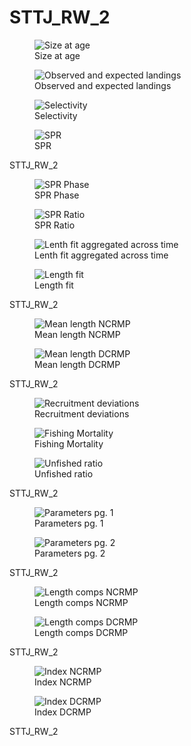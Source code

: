 # STTJ_RW_2 {.unnumbered}

::: {#STTJ_RW_2-fig-group1 layout-ncol="2"}
![Size at age](/Scenarios/STTJ_RW_2/plots/bio1_sizeatage.png)

![Observed and expected landings](/Scenarios/STTJ_RW_2/plots/catch3_observed_and_expected_landings_(if_different).png)

![Selectivity](/Scenarios/STTJ_RW_2/plots/sel01_multiple_fleets_length1.png)

![SPR](/Scenarios/STTJ_RW_2/plots/SPR1_series.png)

STTJ_RW_2
:::

::: {#fig-STTJ_RW_2-group2 layout-ncol="2"}
![SPR Phase](/Scenarios/STTJ_RW_2/plots/SPR4_phase.png)

![SPR Ratio](/Scenarios/STTJ_RW_2/plots/SPR3_ratiointerval.png)

![Lenth fit aggregated across time](/Scenarios/STTJ_RW_2/plots/comp_lenfit__aggregated_across_time.png)

![Length fit](/Scenarios/STTJ_RW_2/plots/comp_lenfit__multi-fleet_comparison.png)

STTJ_RW_2
:::

::: {#fig-STTJ_RW_2-group3 layout-ncol="2"}
![Mean length NCRMP](/Scenarios/STTJ_RW_2/plots/comp_lenfit_data_weighting_TA1-8_NCRMP.png)

![Mean length DCRMP](/Scenarios/STTJ_RW_2/plots/comp_lenfit_data_weighting_TA1-8_DCRMP.png)

STTJ_RW_2
:::

::: {#fig-STTJ_RW_2-group4 layout-ncol="2"}
![Recruitment deviations](/Scenarios/STTJ_RW_2/plots/recdevs1_points.png)

![Fishing Mortality](/Scenarios/STTJ_RW_2/plots/ts_summaryF.png)

![Unfished ratio](/Scenarios/STTJ_RW_2/plots/ts9_Fraction_of_unfished_spawning_biomass_with_95_asymptotic_intervals_intervals.png)

STTJ_RW_2
:::

::: {#fig-STTJ_RW_2-group5 layout-ncol="2"}
![Parameters pg. 1](/Scenarios/STTJ_RW_2/plots/parameter_distributions_page1.png)

![Parameters pg. 2](/Scenarios/STTJ_RW_2/plots/parameter_distributions_page2.png)

STTJ_RW_2
:::

::: {#fig-STTJ_RW_2-group6 layout-ncol="2"}
![Length comps NCRMP](/Scenarios/STTJ_RW_2/plots/comp_lenfit_flt2mkt0.png)

![Length comps DCRMP](/Scenarios/STTJ_RW_2/plots/comp_lenfit_flt3mkt0.png)

STTJ_RW_2
:::

::: {#fig-STTJ_RW_2-group7 layout-ncol="2"}
![Index NCRMP](/Scenarios/STTJ_RW_2/plots/index2_cpuefit_NCRMP.png)

![Index DCRMP](/Scenarios/STTJ_RW_2/plots/index2_cpuefit_DCRMP.png)

STTJ_RW_2
:::